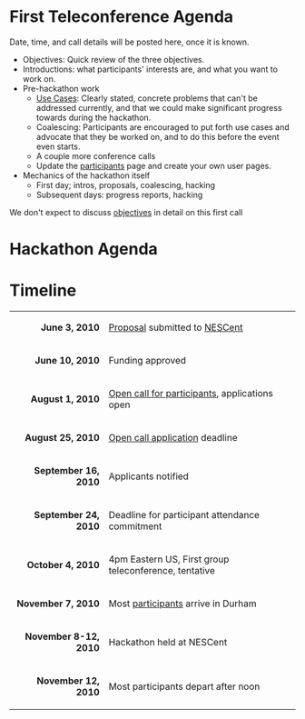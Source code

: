 = First Teleconference Agenda =

Date, time, and call details will be posted here, once it is known.

* Objectives: Quick review of the three objectives.
* Introductions: what participants' interests are, and what you want to work on.
* Pre-hackathon work
** [[Use Cases]]: Clearly stated, concrete problems that can't be addressed currently, and that we could make significant progress towards during the hackathon.
** Coalescing: Participants are encouraged to put forth use cases and advocate that they be worked on, and to do this before the event even starts.
** A couple more conference calls
** Update the [[participants]] page and create your own user pages.
* Mechanics of the hackathon itself
** First day; intros, proposals, coalescing, hacking
** Subsequent days: progress reports, hacking
We don't expect to discuss [[objectives]] in detail on this first call

= Hackathon Agenda =


= Timeline =

{| class="wikitable" style="width: 40em; margin-left: 2em"
|-
|align="right"| '''June 3, 2010'''
| [[gmod:GMOD Evo Hackathon Proposal|Proposal]] submitted to [http://nesscent.org/ NESCent]
|-
|align="right"| '''June 10, 2010'''
| Funding approved
|-
|align="right"| '''August 1, 2010'''
| [[gmod:GMOD Evo Hackathon Open Call|Open call for participants]], applications open
|-
|align="right"| '''August 25, 2010'''
| [[gmod:GMOD Evo Hackathon Open Call|Open call application]] deadline
|-
|align="right"| '''September 16, 2010'''
| Applicants notified
|-
|align="right"| '''September 24, 2010'''
| Deadline for participant attendance commitment
|-
|align="right"| '''October 4, 2010'''
| 4pm Eastern US, First group teleconference, tentative
|-
|align="right"| '''November 7, 2010'''
| Most [[participants]] arrive in Durham
|-
|align="right"| '''November 8-12, 2010'''
| Hackathon held at NESCent
|-
|align="right"| '''November 12, 2010'''
| Most participants depart after noon
|}